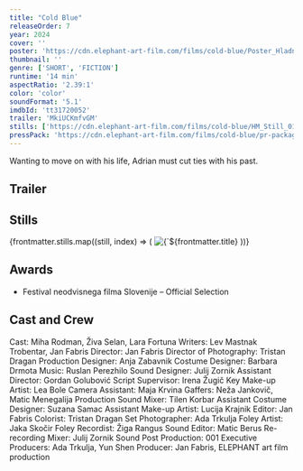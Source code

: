 ```yaml
---
title: "Cold Blue"
releaseOrder: 7
year: 2024
cover: ''
poster: 'https://cdn.elephant-art-film.com/films/cold-blue/Poster_Hladno_modra_Final.webp'
thumbnail: ''
genre: ['SHORT', 'FICTION']
runtime: '14 min'
aspectRatio: '2.39:1'
color: 'color'
soundFormat: '5.1'
imdbId: 'tt31720052'
trailer: 'MkiUCKmfvGM'
stills: ['https://cdn.elephant-art-film.com/films/cold-blue/HM_Still_01.webp','https://cdn.elephant-art-film.com/films/cold-blue/HM_Still_02.webp', 'https://cdn.elephant-art-film.com/films/cold-blue/HM_Still_03.webp','https://cdn.elephant-art-film.com/films/cold-blue/HM_Still_04.webp','https://cdn.elephant-art-film.com/films/cold-blue/HM_Still_05.webp']
pressPack: 'https://cdn.elephant-art-film.com/films/cold-blue/pr-package.zip'
---
```



Wanting to move on with his life, Adrian must cut ties with his past.

## Trailer

<YouTube id={frontmatter.trailer} class="md:mx-24 xl:mx-12 my-6" />

## Stills

<div class="grid grid-cols-1 sm:grid-cols-2 lg:grid-cols-3 gap-2">
    {frontmatter.stills.map((still, index) => (
        <img src={still} alt={`${frontmatter.title} - Still ${index}`} class="!my-0" />
    ))}
</div>

## Awards

- Festival neodvisnega filma Slovenije – Official Selection

## Cast and Crew

<span class="font-light">Cast:</span> <span class="font-medium">Miha Rodman, Živa Selan, Lara Fortuna</span>
<span class="font-light">Writers:</span> <span class="font-medium">Lev Mastnak Trobentar, Jan Fabris</span>
<span class="font-light">Director:</span> <span class="font-medium">Jan Fabris</span>
<span class="font-light">Director of Photography:</span> <span class="font-medium">Tristan Dragan</span>
<span class="font-light">Production Designer:</span> <span class="font-medium">Anja Zabavnik</span>
<span class="font-light">Costume Designer:</span> <span class="font-medium">Barbara Drmota</span>
<span class="font-light">Music:</span> <span class="font-medium">Ruslan Perezhilo</span>
<span class="font-light">Sound Designer:</span> <span class="font-medium">Julij Zornik</span>
<span class="font-light">Assistant Director:</span> <span class="font-medium">Gordan Golubović</span>
<span class="font-light">Script Supervisor:</span> <span class="font-medium">Irena Žugič</span>
<span class="font-light">Key Make-up Artist:</span> <span class="font-medium">Lea Bole</span>
<span class="font-light">Camera Assistant:</span> <span class="font-medium">Maja Krvina</span>
<span class="font-light">Gaffers:</span> <span class="font-medium">Neža Jankovič, Matic Menegalija</span>
<span class="font-light">Production Sound Mixer:</span> <span class="font-medium">Tilen Korbar</span>
<span class="font-light">Assistant Costume Designer:</span> <span class="font-medium">Suzana Samac</span>
<span class="font-light">Assistant Make-up Artist:</span> <span class="font-medium">Lucija Krajnik</span>
<span class="font-light">Editor:</span> <span class="font-medium">Jan Fabris</span>
<span class="font-light">Colorist:</span> <span class="font-medium">Tristan Dragan</span>
<span class="font-light">Set Photographer:</span> <span class="font-medium">Ada Trkulja</span>
<span class="font-light">Foley Artist:</span> <span class="font-medium">Jaka Skočir</span>
<span class="font-light">Foley Recordist:</span> <span class="font-medium">Žiga Rangus</span>
<span class="font-light">Sound Editor:</span> <span class="font-medium">Matic Berus</span>
<span class="font-light">Re-recording Mixer:</span> <span class="font-medium">Julij Zornik</span>
<span class="font-light">Sound Post Production:</span> <span class="font-medium">001</span>
<span class="font-light">Executive Producers:</span> <span class="font-medium">Ada Trkulja, Yun Shen</span>
<span class="font-light">Producer:</span> <span class="font-medium">Jan Fabris, ELEPHANT art film production</span>
